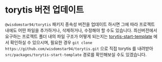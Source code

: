 # torytis 버전 업데이트

`@wisdomstar94/torytis` 패키지 종속성 버전을 업데이트 하시면 그에 따라 프로젝트 내에도 어떤 파일을 추가하거나, 삭제하거나, 수정해야 할 수도 있습니다.
최신버전에서 요구하는 프로젝트 폴더 내의 파일 구조가 어떻게 되는지는 [torytis-start-template](https://github.com/wisdomstar94/torytis/tree/main/src/packages/torytis-start-template) 에서 확인하실 수 있으시며,
필요한 경우 `git clone https://github.com/wisdomstar94/torytis.git` 으로 직접 torytis 를 내려받아 `src/packages/torytis-start-template` 경로를 확인해보실 수도 있겠습니다.
